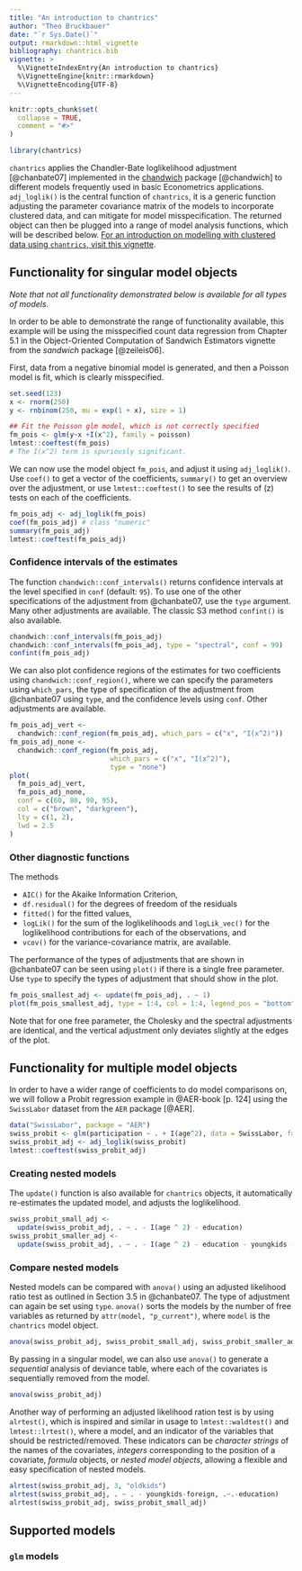 ```yaml
---
title: "An introduction to chantrics"
author: "Theo Bruckbauer"
date: "`r Sys.Date()`"
output: rmarkdown::html_vignette
bibliography: chantrics.bib
vignette: >
  %\VignetteIndexEntry{An introduction to chantrics}
  %\VignetteEngine{knitr::rmarkdown}
  %\VignetteEncoding{UTF-8}
---
```


```r
knitr::opts_chunk$set(
  collapse = TRUE,
  comment = "#>"
)
```

```r
library(chantrics)
```

`chantrics` applies the Chandler-Bate loglikelihood adjustment [@chanbate07] implemented in the [chandwich](https://cran.r-project.org/package=chandwich) package [@chandwich] to different models frequently used in basic Econometrics applications. `adj_loglik()` is the central function of `chantrics`, it is a generic function adjusting the parameter covariance matrix of the models to incorporate clustered data, and can mitigate for model misspecification. The returned object can then be plugged into a range of model analysis functions, which will be described below. [For an introduction on modelling with clustered data using `chantrics`, visit this vignette](https://chantrics.theobruckbauer.eu/articles/clustering-vignette.html).



## Functionality for singular model objects

*Note that not all functionality demonstrated below is available for all types of models.*

In order to be able to demonstrate the range of functionality available, this example will be using the misspecified count data regression from Chapter 5.1 in the Object-Oriented Computation of Sandwich Estimators vignette from the *sandwich* package [@zeileis06]. 

First, data from a negative binomial model is generated, and then a Poisson model is fit, which is clearly misspecified.

```r
set.seed(123)
x <- rnorm(250)
y <- rnbinom(250, mu = exp(1 + x), size = 1)

## Fit the Poisson glm model, which is not correctly specified
fm_pois <- glm(y~x +I(x^2), family = poisson)
lmtest::coeftest(fm_pois)
# The I(x^2) term is spuriously significant.
```

We can now use the model object `fm_pois`, and adjust it using `adj_loglik()`. Use `coef()` to get a vector of the coefficients, `summary()` to get an overview over the adjustment, or use `lmtest::coeftest()` to see the results of \(z\) tests on each of the coefficients.

```r
fm_pois_adj <- adj_loglik(fm_pois)
coef(fm_pois_adj) # class "numeric"
summary(fm_pois_adj)
lmtest::coeftest(fm_pois_adj)
```

### Confidence intervals of the estimates

The function `chandwich::conf_intervals()` returns confidence intervals at the level specified in `conf` (default: `95`). To use one of the other specifications of the adjustment from @chanbate07, use the `type` argument. Many other adjustments are available. The classic S3 method `confint()` is also available.

```r
chandwich::conf_intervals(fm_pois_adj)
chandwich::conf_intervals(fm_pois_adj, type = "spectral", conf = 99)
confint(fm_pois_adj)
```

We can also plot confidence regions of the estimates for two coefficients using `chandwich::conf_region()`, where we can specify the parameters using `which_pars`, the type of specification of the adjustment from @chanbate07  using `type`, and the confidence levels using `conf`. Other adjustments are available.

```r
fm_pois_adj_vert <-
  chandwich::conf_region(fm_pois_adj, which_pars = c("x", "I(x^2)"))
fm_pois_adj_none <-
  chandwich::conf_region(fm_pois_adj,
                         which_pars = c("x", "I(x^2)"),
                         type = "none")
plot(
  fm_pois_adj_vert,
  fm_pois_adj_none,
  conf = c(60, 80, 90, 95),
  col = c("brown", "darkgreen"),
  lty = c(1, 2),
  lwd = 2.5
)
```

### Other diagnostic functions

The methods 

* `AIC()` for the Akaike Information Criterion, 
* `df.residual()` for the degrees of freedom of the residuals
* `fitted()` for the fitted values, 
* `logLik()` for the sum of the loglikelihoods and `logLik_vec()` for the loglikelihood contributions for each of the observations, and
* `vcov()` for the variance-covariance matrix,
are available.

The performance of the types of adjustments that are shown in @chanbate07 can be seen using `plot()` if there is a single free parameter. Use `type` to specify the types of adjustment that should show in the plot.

```r
fm_pois_smallest_adj <- update(fm_pois_adj, . ~ 1)
plot(fm_pois_smallest_adj, type = 1:4, col = 1:4, legend_pos = "bottom", lwd = 2.5)
```

Note that for one free parameter, the Cholesky and the spectral adjustments are identical, and the vertical adjustment only deviates slightly at the edges of the plot.

## Functionality for multiple model objects

In order to have a wider range of coefficients to do model comparisons on, we will follow a Probit regression example in @AER-book [p. 124] using the `SwissLabor` dataset from the `AER` package [@AER].

```r
data("SwissLabor", package = "AER")
swiss_probit <- glm(participation ~ . + I(age^2), data = SwissLabor, family = binomial(link = "probit"))
swiss_probit_adj <- adj_loglik(swiss_probit)
lmtest::coeftest(swiss_probit_adj)
```

### Creating nested models

The `update()` function is also available for `chantrics` objects, it automatically re-estimates the updated model, and adjusts the loglikelihood.

```r
swiss_probit_small_adj <-
  update(swiss_probit_adj, . ~ . - I(age ^ 2) - education)
swiss_probit_smaller_adj <-
  update(swiss_probit_adj, . ~ . - I(age ^ 2) - education - youngkids - oldkids)
```

### Compare nested models

Nested models can be compared with `anova()` using an adjusted likelihood ratio test as outlined in Section 3.5 in @chanbate07. The type of adjustment can again be set using `type`. `anova()` sorts the models by the number of free variables as returned by `attr(model, "p_current")`, where `model` is the `chantrics` model object.

```r
anova(swiss_probit_adj, swiss_probit_small_adj, swiss_probit_smaller_adj)
```

By passing in a singular model, we can also use `anova()` to generate a *sequential* analysis of deviance table, where each of the covariates is sequentially removed from the model.

```r
anova(swiss_probit_adj)
```

Another way of performing an adjusted likelihood ration test is by using `alrtest()`, which is inspired and similar in usage to `lmtest::waldtest()` and `lmtest::lrtest()`, where a model, and an indicator of the variables that should be restricted/removed. These indicators can be *character strings* of the names of the covariates, *integers* corresponding to the position of a covariate, *formula* objects, or *nested model objects*, allowing a flexible and easy specification of nested models.

```r
alrtest(swiss_probit_adj, 3, "oldkids")
alrtest(swiss_probit_adj, . ~ . - youngkids-foreign, .~.-education)
alrtest(swiss_probit_adj, swiss_probit_small_adj)
```

## Supported models

### `glm` models

